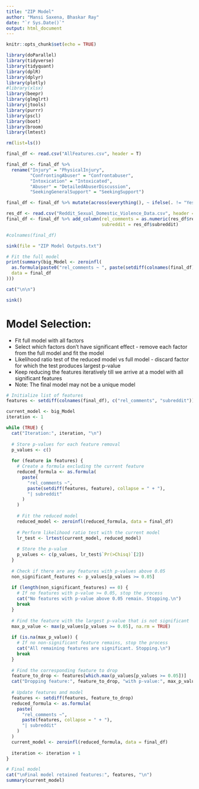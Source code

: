 ```yaml
---
title: "ZIP Model"
author: "Mansi Saxena, Bhaskar Ray"
date: "`r Sys.Date()`"
output: html_document
---
```


```r
knitr::opts_chunk$set(echo = TRUE)

library(doParallel)
library(tidyverse)
library(tidyquant)
library(dplR)
library(dplyr)
library(plotly)
#library(xlsx)
library(beepr)
library(glmglrt)
library(jtools)
library(purrr)
library(pscl)
library(boot)
library(broom)
library(lmtest)

rm(list=ls())

```

```r
final_df <- read.csv("AllFeatures.csv", header = T)

final_df <- final_df %>% 
  rename("Injury" = "PhysicalInjury",
         "ConfrontingAbuser" = "Confrontabuser",
         "Intoxication" = "Intoxicated",
         "Abuser" = "DetailedAbuserDiscussion",
         "SeekingGeneralSupport" = "SeekingSupport")

final_df <- final_df %>% mutate(across(everything(), ~ ifelse(. != "Yes", "No", .)))

res_df <- read.csv("Reddit_Sexual_Domestic_Violence_Data.csv", header = T)
final_df <- final_df %>% add_column(rel_comments = as.numeric(res_df$rel_comments),
                                    subreddit = res_df$subreddit)

#colnames(final_df)

```

```r
sink(file = "ZIP Model Outputs.txt")

# Fit the full model
print(summary(big_Model <- zeroinfl(
  as.formula(paste0("rel_comments ~ ", paste(setdiff(colnames(final_df), c("rel_comments", "subreddit")), collapse = " + "), "| subreddit")), 
  data = final_df
)))

cat("\n\n")

sink()
```

# Model Selection:

* Fit full model with all factors
* Select which factors don't have significant effect - remove each factor from the full model and fit the model
* Likelihood ratio test of the reduced model vs full model - discard factor for which the test produces largest p-value
* Keep reducing the features iteratively till we arrive at a model with all significant features
* Note: The final model may not be a unique model

```r
# Initialize list of features
features <- setdiff(colnames(final_df), c("rel_comments", "subreddit"))

current_model <- big_Model
iteration <- 1

while (TRUE) {
  cat("Iteration:", iteration, "\n")
  
  # Store p-values for each feature removal
  p_values <- c()
  
  for (feature in features) {
    # Create a formula excluding the current feature
    reduced_formula <- as.formula(
      paste(
        "rel_comments ~", 
        paste(setdiff(features, feature), collapse = " + "),
        "| subreddit"
      )
    )
    
    # Fit the reduced model
    reduced_model <- zeroinfl(reduced_formula, data = final_df)
    
    # Perform likelihood ratio test with the current model
    lr_test <- lrtest(current_model, reduced_model)
    
    # Store the p-value
    p_values <- c(p_values, lr_test$`Pr(>Chisq)`[2])
  }
  
  # Check if there are any features with p-values above 0.05
  non_significant_features <- p_values[p_values >= 0.05]
  
  if (length(non_significant_features) == 0) {
    # If no features with p-value >= 0.05, stop the process
    cat("No features with p-value above 0.05 remain. Stopping.\n")
    break
  }
  
  # Find the feature with the largest p-value that is not significant
  max_p_value <- max(p_values[p_values >= 0.05], na.rm = TRUE)
  
  if (is.na(max_p_value)) {
    # If no non-significant feature remains, stop the process
    cat("All remaining features are significant. Stopping.\n")
    break
  }
  
  # Find the corresponding feature to drop
  feature_to_drop <- features[which.max(p_values[p_values >= 0.05])]
  cat("Dropping feature:", feature_to_drop, "with p-value:", max_p_value, "\n\n")
  
  # Update features and model
  features <- setdiff(features, feature_to_drop)
  reduced_formula <- as.formula(
    paste(
      "rel_comments ~", 
      paste(features, collapse = " + "),
      "| subreddit"
    )
  )
  current_model <- zeroinfl(reduced_formula, data = final_df)
  
  iteration <- iteration + 1
}

# Final model
cat("\nFinal model retained features:", features, "\n")
summary(current_model)
```

